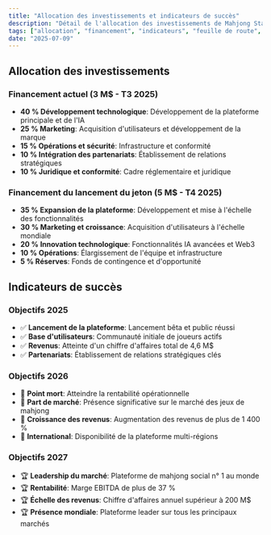 ```yaml
---
title: "Allocation des investissements et indicateurs de succès"
description: "Détail de l'allocation des investissements de Mahjong Stars, du financement du lancement du jeton et des principaux indicateurs de succès pour 2025-2027."
tags: ["allocation", "financement", "indicateurs", "feuille de route", "stratégie"]
date: "2025-07-09"
---
```


## Allocation des investissements

### Financement actuel (3 M$ - T3 2025)
- **40 % Développement technologique**: Développement de la plateforme principale et de l'IA
- **25 % Marketing**: Acquisition d'utilisateurs et développement de la marque
- **15 % Opérations et sécurité**: Infrastructure et conformité
- **10 % Intégration des partenariats**: Établissement de relations stratégiques
- **10 % Juridique et conformité**: Cadre réglementaire et juridique

### Financement du lancement du jeton (5 M$ - T4 2025)
- **35 % Expansion de la plateforme**: Développement et mise à l'échelle des fonctionnalités
- **30 % Marketing et croissance**: Acquisition d'utilisateurs à l'échelle mondiale
- **20 % Innovation technologique**: Fonctionnalités IA avancées et Web3
- **10 % Opérations**: Élargissement de l'équipe et infrastructure
- **5 % Réserves**: Fonds de contingence et d'opportunité

## Indicateurs de succès

### Objectifs 2025
- ✅ **Lancement de la plateforme**: Lancement bêta et public réussi
- ✅ **Base d'utilisateurs**: Communauté initiale de joueurs actifs
- ✅ **Revenus**: Atteinte d'un chiffre d'affaires total de 4,6 M$
- ✅ **Partenariats**: Établissement de relations stratégiques clés

### Objectifs 2026
- 🎯 **Point mort**: Atteindre la rentabilité opérationnelle
- 🎯 **Part de marché**: Présence significative sur le marché des jeux de mahjong
- 🎯 **Croissance des revenus**: Augmentation des revenus de plus de 1 400 %
- 🎯 **International**: Disponibilité de la plateforme multi-régions

### Objectifs 2027
- 🏆 **Leadership du marché**: Plateforme de mahjong social n° 1 au monde
- 🏆 **Rentabilité**: Marge EBITDA de plus de 37 %
- 🏆 **Échelle des revenus**: Chiffre d'affaires annuel supérieur à 200 M$
- 🏆 **Présence mondiale**: Plateforme leader sur tous les principaux marchés